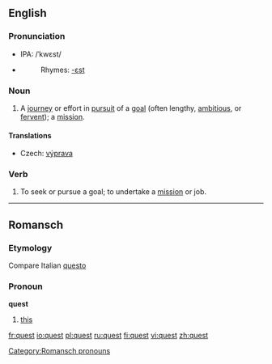 {{see|QUEST}}
==English==

===Pronunciation===
* IPA: /ˈkwɛst/
*{{audio|en-us-quest.ogg|Audio (US)}}
*:Rhymes: [[Rhymes:English:-ɛst|-ɛst]]

===Noun===
{{en-noun}}

# A [[journey]] or effort in [[pursuit]] of a [[goal]] (often lengthy, [[ambitious]], or [[fervent]]); a [[mission]].

====Translations====
{{trans-top|journey or effort in pursuit of a goal}}
*Czech: [[výprava]] {{f}}
{{trans-mid}}
{{trans-bottom}}

===Verb===
{{en-verb}}

# To seek or pursue a goal; to undertake a [[mission]] or job.

----

==Romansch==

===Etymology===
Compare Italian [[questo]]

===Pronoun===
'''quest'''

# [[this]]

[[Category:Romansch pronouns]]

[[fr:quest]]
[[io:quest]]
[[pl:quest]]
[[ru:quest]]
[[fi:quest]]
[[vi:quest]]
[[zh:quest]]